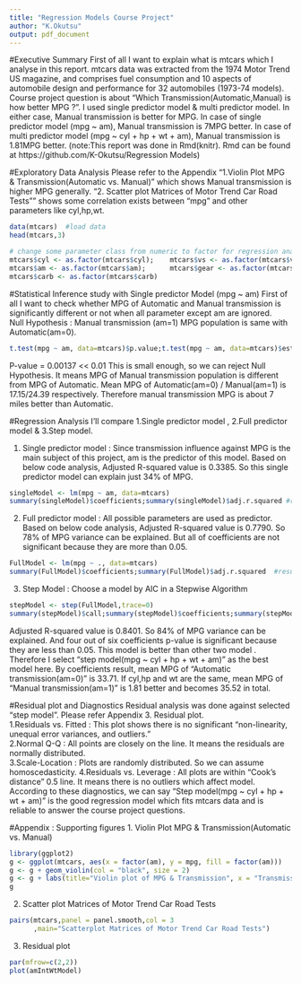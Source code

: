 ```yaml
---
title: "Regression Models Course Project"
author: "K.Okutsu"
output: pdf_document
---
```

#Executive Summary
First of all I want to explain what is mtcars which I analyse in this report. mtcars data was extracted from the 1974 Motor Trend US magazine, and comprises fuel consumption and 10 aspects of automobile design and performance for 32 automobiles (1973-74 models).  Course project question is about "Which Transmission(Automatic,Manual) is how better MPG ?". I used single predictor model & multi predictor model. In either case, Manual transmission is better for MPG.  In case of single predictor model (mpg ~ am), Manual transmission is 7MPG better. In case of multi predictor model (mpg ~ cyl + hp + wt + am), Manual transmission is 1.81MPG better. (note:This report was done in Rmd(knitr). Rmd can be found at https://github.com/K-Okutsu/Regression Models)                                    

#Exploratory Data Analysis
Please refer to the Appendix "1.Violin Plot MPG & Transmission(Automatic vs. Manual)" which  shows Manual transmission is higher MPG generally.  "2. Scatter plot Matrices of Motor Trend Car Road Tests"" shows some correlation exists between "mpg" and other parameters like cyl,hp,wt. 
```r
data(mtcars)  #load data
head(mtcars,3)
```
```r
# change some parameter class from numeric to factor for regression analysis
mtcars$cyl <- as.factor(mtcars$cyl);    mtcars$vs <- as.factor(mtcars$vs)
mtcars$am <- as.factor(mtcars$am);      mtcars$gear <- as.factor(mtcars$gear)
mtcars$carb <- as.factor(mtcars$carb)
```
#Statistical Inference study with Single predictor Model (mpg ~ am)
First of all I want to check whether MPG of Automatic and Manual transmission is significantly different or not when all parameter except am are ignored.               
Null Hypothesis : Manual transmission (am=1) MPG population is same with Automatic(am=0).
```r
t.test(mpg ~ am, data=mtcars)$p.value;t.test(mpg ~ am, data=mtcars)$estimate; #results=hide
```
P-value = 0.00137 << 0.01  This is small enough, so we can reject Null Hypothesis.  It means MPG of Manual transmission population is different from MPG of Automatic. Mean MPG of Automatic(am=0) / Manual(am=1) is 17.15/24.39 respectively.  Therefore manual transmission MPG is about 7 miles better than Automatic.

#Regression Analysis 
I'll compare  1.Single predictor model , 2.Full predictor model & 3.Step model.            

1. Single predictor model : Since transmission influence against MPG is the main subject of this project, am is the predictor of this model. Based on below code analysis, Adjusted R-squared value is 0.3385. So this single predictor model can explain just 34% of MPG.                                  
```r
singleModel <- lm(mpg ~ am, data=mtcars)
summary(singleModel)$coefficients;summary(singleModel)$adj.r.squared #results=hide
```
2. Full predictor model : All possible parameters are used as predictor.  Based on below code analysis, Adjusted R-squared value is 0.7790. So 78% of MPG variance can be explained. But all of coefficients are not significant because they are more than 0.05.     
```r
FullModel <- lm(mpg ~ ., data=mtcars)
summary(FullModel)$coefficients;summary(FullModel)$adj.r.squared  #results=hide
```
3. Step Model : Choose a model by AIC in a Stepwise Algorithm
```r
stepModel <- step(FullModel,trace=0)           
summary(stepModel)$call;summary(stepModel)$coefficients;summary(stepModel)$adj.r.squared

```
Adjusted R-squared value is 0.8401. So 84% of MPG variance can be explained.  And four out of six coefficients p-value is significant because they are less than 0.05.  This model is better than other two model .      
Therefore I select "step model(mpg ~ cyl + hp + wt + am)" as the best model here.
By coefficients result, mean MPG of "Automatic transmission(am=0)" is 33.71.  If cyl,hp and wt are the same, mean MPG of "Manual transmission(am=1)" is 1.81 better and becomes 35.52 in total. 

#Residual plot and Diagnostics
Residual analysis was done against selected "step model". Please refer Appendix 3. Residual plot.    
1.Residuals vs. Fitted : This plot shows there is no significant "non-linearity, unequal error variances, and outliers."       
2.Normal Q-Q : All points are closely on the line. It means the residuals are normally distributed.             
3.Scale-Location : Plots are randomly distributed. So we can assume homoscedasticity.
4.Residuals vs. Leverage : All plots are within "Cook's distance" 0.5 line.  It means there is no outliers which affect model.           
According to these diagnostics, we can say "Step model(mpg ~ cyl + hp + wt + am)" is the good regression model which fits mtcars data and is reliable to answer the course project questions. 

#Appendix : Supporting figures
1. Violin Plot MPG & Transmission(Automatic vs. Manual)
```r
library(ggplot2)
g <- ggplot(mtcars, aes(x = factor(am), y = mpg, fill = factor(am)))
g <- g + geom_violin(col = "black", size = 2)
g <- g + labs(title="Violin plot of MPG & Transmission", x = "Transmission (0 = Automatic, 1 = Manual)",y="MPG")
g
```
2. Scatter plot Matrices of Motor Trend Car Road Tests
```r
pairs(mtcars,panel = panel.smooth,col = 3 
      ,main="Scatterplot Matrices of Motor Trend Car Road Tests")
```
3. Residual plot
```r
par(mfrow=c(2,2))
plot(amIntWtModel)
```